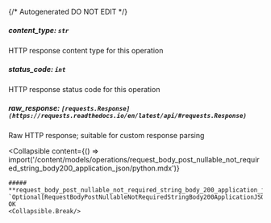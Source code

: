 {/* Autogenerated DO NOT EDIT  */}

##### **content_type:** `str`
HTTP response content type for this operation

##### **status_code:** `int`
HTTP response status code for this operation

##### **raw_response:** `[requests.Response](https://requests.readthedocs.io/en/latest/api/#requests.Response)`
Raw HTTP response; suitable for custom response parsing

<Collapsible
    content={() => import('/content/models/operations/request_body_post_nullable_not_required_string_body200_application_json/python.mdx')}
>
    ##### **request_body_post_nullable_not_required_string_body_200_application_json_object:** `Optional[RequestBodyPostNullableNotRequiredStringBody200ApplicationJSON]`
    OK
    <Collapsible.Break/>
</Collapsible>

